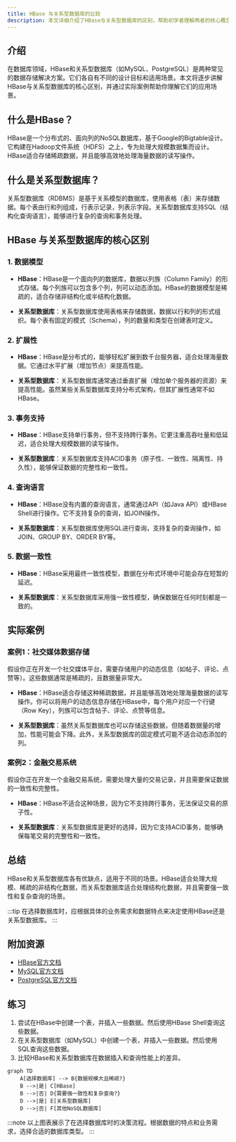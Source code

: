 ```yaml
---
title: HBase 与关系型数据库的比较
description: 本文详细介绍了HBase与关系型数据库的区别，帮助初学者理解两者的核心概念、适用场景以及优缺点。
---
```


## 介绍

在数据库领域，HBase和关系型数据库（如MySQL、PostgreSQL）是两种常见的数据存储解决方案。它们各自有不同的设计目标和适用场景。本文将逐步讲解HBase与关系型数据库的核心区别，并通过实际案例帮助你理解它们的应用场景。

## 什么是HBase？

HBase是一个分布式的、面向列的NoSQL数据库，基于Google的Bigtable设计。它构建在Hadoop文件系统（HDFS）之上，专为处理大规模数据集而设计。HBase适合存储稀疏数据，并且能够高效地处理海量数据的读写操作。

## 什么是关系型数据库？

关系型数据库（RDBMS）是基于关系模型的数据库，使用表格（表）来存储数据。每个表由行和列组成，行表示记录，列表示字段。关系型数据库支持SQL（结构化查询语言），能够进行复杂的查询和事务处理。

## HBase 与关系型数据库的核心区别

### 1. 数据模型

- **HBase**：HBase是一个面向列的数据库，数据以列族（Column Family）的形式存储。每个列族可以包含多个列，列可以动态添加。HBase的数据模型是稀疏的，适合存储非结构化或半结构化数据。

- **关系型数据库**：关系型数据库使用表格来存储数据，数据以行和列的形式组织。每个表有固定的模式（Schema），列的数量和类型在创建表时定义。

### 2. 扩展性

- **HBase**：HBase是分布式的，能够轻松扩展到数千台服务器，适合处理海量数据。它通过水平扩展（增加节点）来提高性能。

- **关系型数据库**：关系型数据库通常通过垂直扩展（增加单个服务器的资源）来提高性能。虽然某些关系型数据库支持分布式架构，但其扩展性通常不如HBase。

### 3. 事务支持

- **HBase**：HBase支持单行事务，但不支持跨行事务。它更注重高吞吐量和低延迟，适合处理大规模数据的读写操作。

- **关系型数据库**：关系型数据库支持ACID事务（原子性、一致性、隔离性、持久性），能够保证数据的完整性和一致性。

### 4. 查询语言

- **HBase**：HBase没有内置的查询语言，通常通过API（如Java API）或HBase Shell进行操作。它不支持复杂的查询，如JOIN操作。

- **关系型数据库**：关系型数据库使用SQL进行查询，支持复杂的查询操作，如JOIN、GROUP BY、ORDER BY等。

### 5. 数据一致性

- **HBase**：HBase采用最终一致性模型，数据在分布式环境中可能会存在短暂的延迟。

- **关系型数据库**：关系型数据库采用强一致性模型，确保数据在任何时刻都是一致的。

## 实际案例

### 案例1：社交媒体数据存储

假设你正在开发一个社交媒体平台，需要存储用户的动态信息（如帖子、评论、点赞等）。这些数据通常是稀疏的，且数据量非常大。

- **HBase**：HBase适合存储这种稀疏数据，并且能够高效地处理海量数据的读写操作。你可以将用户的动态信息存储在HBase中，每个用户对应一个行键（Row Key），列族可以包含帖子、评论、点赞等信息。

- **关系型数据库**：虽然关系型数据库也可以存储这些数据，但随着数据量的增加，性能可能会下降。此外，关系型数据库的固定模式可能不适合动态添加的列。

### 案例2：金融交易系统

假设你正在开发一个金融交易系统，需要处理大量的交易记录，并且需要保证数据的一致性和完整性。

- **HBase**：HBase不适合这种场景，因为它不支持跨行事务，无法保证交易的原子性。

- **关系型数据库**：关系型数据库是更好的选择，因为它支持ACID事务，能够确保每笔交易的完整性和一致性。

## 总结

HBase和关系型数据库各有优缺点，适用于不同的场景。HBase适合处理大规模、稀疏的非结构化数据，而关系型数据库适合处理结构化数据，并且需要强一致性和复杂查询的场景。

:::tip
在选择数据库时，应根据具体的业务需求和数据特点来决定使用HBase还是关系型数据库。
:::

## 附加资源

- [HBase官方文档](https://hbase.apache.org/)
- [MySQL官方文档](https://dev.mysql.com/doc/)
- [PostgreSQL官方文档](https://www.postgresql.org/docs/)

## 练习

1. 尝试在HBase中创建一个表，并插入一些数据。然后使用HBase Shell查询这些数据。
2. 在关系型数据库（如MySQL）中创建一个表，并插入一些数据。然后使用SQL查询这些数据。
3. 比较HBase和关系型数据库在数据插入和查询性能上的差异。

```mermaid
graph TD
    A[选择数据库] --> B{数据规模大且稀疏?}
    B -->|是| C[HBase]
    B -->|否| D{需要强一致性和复杂查询?}
    D -->|是| E[关系型数据库]
    D -->|否| F[其他NoSQL数据库]
```

:::note
以上图表展示了在选择数据库时的决策流程。根据数据的特点和业务需求，选择合适的数据库类型。
:::